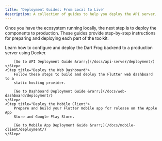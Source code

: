 ```yaml
---
title: 'Deployment Guides: From Local to Live'
description: A collection of guides to help you deploy the API server, mobile app, and web dashboard to production environments.
---
```



Once you have the ecosystem running locally, the next step is to deploy the components to production. These guides provide step-by-step instructions for preparing and deploying each part of the toolkit.

<Timeline>
	<Step title="Deploy the API Server">
		Learn how to configure and deploy the Dart Frog backend to a production
		server using Docker.

		[Go to API Deployment Guide &rarr;](/docs/api-server/deployment/)
	</Step>
	<Step title="Deploy the Web Dashboard">
		Follow these steps to build and deploy the Flutter web dashboard to a
		static hosting provider.

		[Go to Dashboard Deployment Guide &rarr;](/docs/web-dashboard/deployment/)
	</Step>
	<Step title="Deploy the Mobile Client">
		Prepare and build your Flutter mobile app for release on the Apple App
		Store and Google Play Store.

		[Go to Mobile App Deployment Guide &rarr;](/docs/mobile-client/deployment/)
	</Step>
</Timeline>
